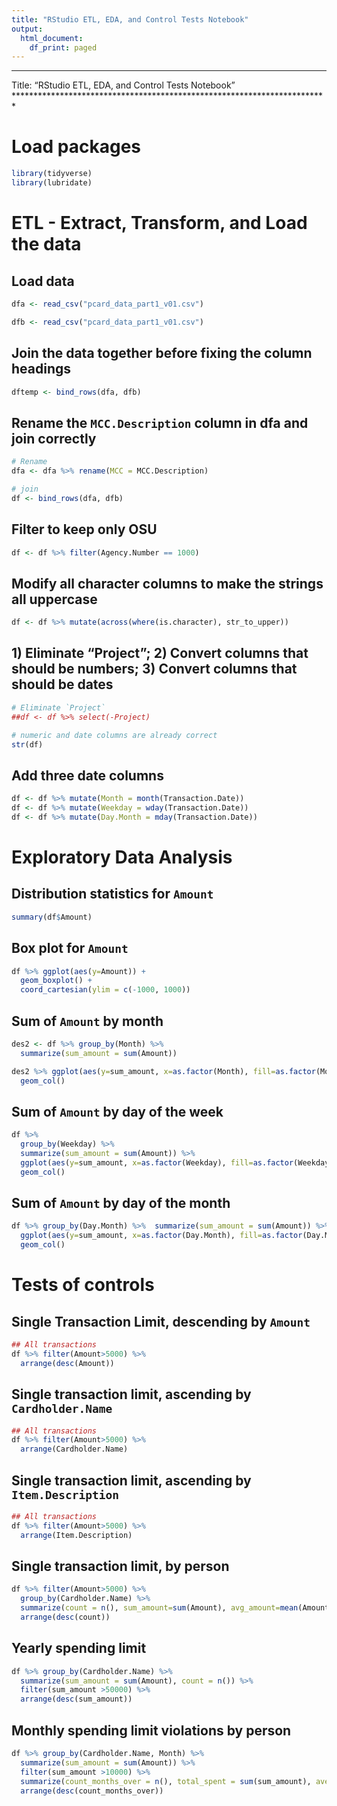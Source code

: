 ```yaml
---
title: "RStudio ETL, EDA, and Control Tests Notebook"
output:
  html_document:
    df_print: paged
---
```


************************************************************************
Title: "RStudio ETL, EDA, and Control Tests Notebook"
************************************************************************

# Load packages
```r
library(tidyverse)
library(lubridate)
```

# ETL - Extract, Transform, and Load the data
## Load data
```r
dfa <- read_csv("pcard_data_part1_v01.csv")

dfb <- read_csv("pcard_data_part1_v01.csv")
```

## Join the data together before fixing the column headings
```r
dftemp <- bind_rows(dfa, dfb)
```

## Rename the `MCC.Description` column in dfa and join correctly
```r
# Rename
dfa <- dfa %>% rename(MCC = MCC.Description)

# join
df <- bind_rows(dfa, dfb)
```

## Filter to keep only OSU
```r
df <- df %>% filter(Agency.Number == 1000)
```

## Modify all character columns to make the strings all uppercase
```r
df <- df %>% mutate(across(where(is.character), str_to_upper))
```

## 1) Eliminate "Project"; 2) Convert columns that should be numbers; 3) Convert columns that should be dates
```r
# Eliminate `Project`
##df <- df %>% select(-Project)

# numeric and date columns are already correct
str(df)
```

## Add three date columns
```r
df <- df %>% mutate(Month = month(Transaction.Date))
df <- df %>% mutate(Weekday = wday(Transaction.Date))
df <- df %>% mutate(Day.Month = mday(Transaction.Date))
```

# Exploratory Data Analysis
## Distribution statistics for `Amount`
```r
summary(df$Amount)
```

## Box plot for `Amount`
```r
df %>% ggplot(aes(y=Amount)) +
  geom_boxplot() +
  coord_cartesian(ylim = c(-1000, 1000))
```

## Sum of `Amount` by month
```r
des2 <- df %>% group_by(Month) %>%  
  summarize(sum_amount = sum(Amount))

des2 %>% ggplot(aes(y=sum_amount, x=as.factor(Month), fill=as.factor(Month))) + 
  geom_col()
```

## Sum of `Amount` by day of the week
```r
df %>% 
  group_by(Weekday) %>%  
  summarize(sum_amount = sum(Amount)) %>% 
  ggplot(aes(y=sum_amount, x=as.factor(Weekday), fill=as.factor(Weekday))) + 
  geom_col()
```

## Sum of `Amount` by day of the month
```r
df %>% group_by(Day.Month) %>%  summarize(sum_amount = sum(Amount)) %>% 
  ggplot(aes(y=sum_amount, x=as.factor(Day.Month), fill=as.factor(Day.Month))) + 
  geom_col()
```

# Tests of controls
## Single Transaction Limit, descending by `Amount`
```r
## All transactions
df %>% filter(Amount>5000) %>% 
  arrange(desc(Amount))
```

## Single transaction limit, ascending by `Cardholder.Name`
```r
## All transactions
df %>% filter(Amount>5000) %>% 
  arrange(Cardholder.Name)
```

## Single transaction limit, ascending by `Item.Description`
```r
## All transactions
df %>% filter(Amount>5000) %>% 
  arrange(Item.Description)
```

## Single transaction limit, by person
```r
df %>% filter(Amount>5000) %>% 
  group_by(Cardholder.Name) %>% 
  summarize(count = n(), sum_amount=sum(Amount), avg_amount=mean(Amount)) %>% 
  arrange(desc(count))
```

## Yearly spending limit
```r
df %>% group_by(Cardholder.Name) %>% 
  summarize(sum_amount = sum(Amount), count = n()) %>% 
  filter(sum_amount >50000) %>% 
  arrange(desc(sum_amount))
```

## Monthly spending limit violations by person
```r
df %>% group_by(Cardholder.Name, Month) %>% 
  summarize(sum_amount = sum(Amount)) %>% 
  filter(sum_amount >10000) %>% 
  summarize(count_months_over = n(), total_spent = sum(sum_amount), average_per_month=mean(sum_amount)) %>% 
  arrange(desc(count_months_over))
```
